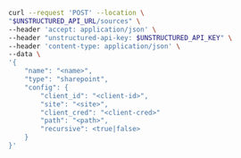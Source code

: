 ```bash REST (Create)
curl --request 'POST' --location \
"$UNSTRUCTURED_API_URL/sources" \
--header 'accept: application/json' \
--header "unstructured-api-key: $UNSTRUCTURED_API_KEY" \
--header 'content-type: application/json' \
--data \
'{
    "name": "<name>",
    "type": "sharepoint",
    "config": {
        "client_id": "<client-id>", 
        "site": "<site>",
        "client_cred": "<client-cred>"
        "path": "<path>",
        "recursive": <true|false>
    }
}'
```